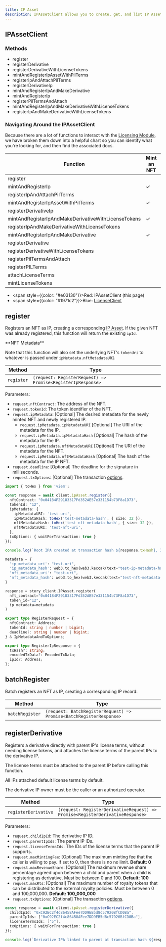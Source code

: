 ```yaml
---
title: IP Asset
description: IPAssetClient allows you to create, get, and list IP Assets within Story.
---
```


## IPAssetClient

### Methods

* register
* registerDerivative
* registerDerivativeWithLicenseTokens
* mintAndRegisterIpAssetWithPilTerms
* registerIpAndAttachPilTerms
* registerDerivativeIp
* mintAndRegisterIpAndMakeDerivative
* mintAndRegisterIp
* registerPilTermsAndAttach
* mintAndRegisterIpAndMakeDerivativeWithLicenseTokens
* registerIpAndMakeDerivativeWithLicenseTokens

### Navigating Around the IPAssetClient

Because there are a lot of functions to interact with the [Licensing Module](/concepts/licensing-module/overview), we have broken them down into a helpful chart so you can identify what you're looking for, and then find the associated docs.

<table>
  <thead>
    <tr>
      <th>Function</th>
      <th style={{ textAlign: "center" }}>Mint an NFT</th>
      <th style={{ textAlign: "center" }}>Register IPA</th>
      <th style={{ textAlign: "center" }}>Create License Terms</th>
      <th style={{ textAlign: "center" }}>Attach License Terms</th>
      <th style={{ textAlign: "center" }}>Mint License Token</th>
      <th style={{ textAlign: "center" }}>Register as Derivative</th>
    </tr>
  </thead>
  <tbody>
    <tr>
      <td><span style={{color: "#e03130"}}>register</span></td>
      <td style={{ textAlign: "center" }}></td>
      <td style={{ textAlign: "center" }}>✓</td>
      <td style={{ textAlign: "center" }}></td>
      <td style={{ textAlign: "center" }}></td>
      <td style={{ textAlign: "center" }}></td>
      <td style={{ textAlign: "center" }}></td>
    </tr>
    <tr>
      <td><span style={{color: "#e03130"}}>mintAndRegisterIp</span></td>
      <td style={{ textAlign: "center" }}>✓</td>
      <td style={{ textAlign: "center" }}>✓</td>
      <td style={{ textAlign: "center" }}></td>
      <td style={{ textAlign: "center" }}></td>
      <td style={{ textAlign: "center" }}></td>
      <td style={{ textAlign: "center" }}></td>
    </tr>
    <tr>
      <td><span style={{color: "#e03130"}}>registerIpAndAttachPilTerms</span></td>
      <td style={{ textAlign: "center" }}></td>
      <td style={{ textAlign: "center" }}>✓</td>
      <td style={{ textAlign: "center" }}>✓</td>
      <td style={{ textAlign: "center" }}>✓</td>
      <td style={{ textAlign: "center" }}></td>
      <td style={{ textAlign: "center" }}></td>
    </tr>
    <tr>
      <td><span style={{color: "#e03130"}}>mintAndRegisterIpAssetWithPilTerms</span></td>
      <td style={{ textAlign: "center" }}>✓</td>
      <td style={{ textAlign: "center" }}>✓</td>
      <td style={{ textAlign: "center" }}>✓</td>
      <td style={{ textAlign: "center" }}>✓</td>
      <td style={{ textAlign: "center" }}></td>
      <td style={{ textAlign: "center" }}></td>
    </tr>
    <tr>
      <td><span style={{color: "#e03130"}}>registerDerivativeIp</span></td>
      <td style={{ textAlign: "center" }}></td>
      <td style={{ textAlign: "center" }}>✓</td>
      <td style={{ textAlign: "center" }}></td>
      <td style={{ textAlign: "center" }}></td>
      <td style={{ textAlign: "center" }}></td>
      <td style={{ textAlign: "center" }}>✓</td>
    </tr>
    <tr>
      <td><span style={{color: "#e03130"}}>mintAndRegisterIpAndMakeDerivativeWithLicenseTokens</span></td>
      <td style={{ textAlign: "center" }}>✓</td>
      <td style={{ textAlign: "center" }}>✓</td>
      <td style={{ textAlign: "center" }}></td>
      <td style={{ textAlign: "center" }}></td>
      <td style={{ textAlign: "center" }}></td>
      <td style={{ textAlign: "center" }}>✓</td>
    </tr>
    <tr>
      <td><span style={{color: "#e03130"}}>registerIpAndMakeDerivativeWithLicenseTokens</span></td>
      <td style={{ textAlign: "center" }}></td>
      <td style={{ textAlign: "center" }}>✓</td>
      <td style={{ textAlign: "center" }}></td>
      <td style={{ textAlign: "center" }}></td>
      <td style={{ textAlign: "center" }}></td>
      <td style={{ textAlign: "center" }}>✓</td>
    </tr>
    <tr>
      <td><span style={{color: "#e03130"}}>mintAndRegisterIpAndMakeDerivative</span></td>
      <td style={{ textAlign: "center" }}>✓</td>
      <td style={{ textAlign: "center" }}>✓</td>
      <td style={{ textAlign: "center" }}></td>
      <td style={{ textAlign: "center" }}></td>
      <td style={{ textAlign: "center" }}></td>
      <td style={{ textAlign: "center" }}>✓</td>
    </tr>
    <tr>
      <td><span style={{color: "#e03130"}}>registerDerivative</span></td>
      <td style={{ textAlign: "center" }}></td>
      <td style={{ textAlign: "center" }}></td>
      <td style={{ textAlign: "center" }}></td>
      <td style={{ textAlign: "center" }}></td>
      <td style={{ textAlign: "center" }}></td>
      <td style={{ textAlign: "center" }}>✓</td>
    </tr>
    <tr>
      <td><span style={{color: "#e03130"}}>registerDerivativeWithLicenseTokens</span></td>
      <td style={{ textAlign: "center" }}></td>
      <td style={{ textAlign: "center" }}></td>
      <td style={{ textAlign: "center" }}></td>
      <td style={{ textAlign: "center" }}></td>
      <td style={{ textAlign: "center" }}></td>
      <td style={{ textAlign: "center" }}>✓</td>
    </tr>
    <tr>
      <td><span style={{color: "#e03130"}}>registerPilTermsAndAttach</span></td>
      <td style={{ textAlign: "center" }}></td>
      <td style={{ textAlign: "center" }}></td>
      <td style={{ textAlign: "center" }}>✓</td>
      <td style={{ textAlign: "center" }}>✓</td>
      <td style={{ textAlign: "center" }}></td>
      <td style={{ textAlign: "center" }}></td>
    </tr>
    <tr>
      <td><span style={{color: "#1971c2"}}>registerPILTerms</span></td>
      <td style={{ textAlign: "center" }}></td>
      <td style={{ textAlign: "center" }}></td>
      <td style={{ textAlign: "center" }}>✓</td>
      <td style={{ textAlign: "center" }}></td>
      <td style={{ textAlign: "center" }}></td>
      <td style={{ textAlign: "center" }}></td>
    </tr>
    <tr>
      <td><span style={{color: "#1971c2"}}>attachLicenseTerms</span></td>
      <td style={{ textAlign: "center" }}></td>
      <td style={{ textAlign: "center" }}></td>
      <td style={{ textAlign: "center" }}></td>
      <td style={{ textAlign: "center" }}>✓</td>
      <td style={{ textAlign: "center" }}></td>
      <td style={{ textAlign: "center" }}></td>
    </tr>
    <tr>
      <td><span style={{color: "#1971c2"}}>mintLicenseTokens</span></td>
      <td style={{ textAlign: "center" }}></td>
      <td style={{ textAlign: "center" }}></td>
      <td style={{ textAlign: "center" }}></td>
      <td style={{ textAlign: "center" }}></td>
      <td style={{ textAlign: "center" }}>✓</td>
      <td style={{ textAlign: "center" }}></td>
    </tr>
  </tbody>
</table>

* <span style={{color: "#e03130"}}>Red</span>: IPAssetClient (this page)
* <span style={{color: "#1971c2"}}>Blue</span>: [LicenseClient](/developers/sdk-reference/license)

## register

Registers an NFT as IP, creating a corresponding [IP Asset](/concepts/ip-asset/overview). If the given NFT was already registered, this function will return the existing `ipId`.

<Note>
**NFT Metadata**

Note that this function will also set the underlying NFT's `tokenUri` to whatever is passed under `ipMetadata.nftMetadataURI`.
</Note>

| Method     | Type                                                        |
| ---------- | ----------------------------------------------------------- |
| `register` | `(request: RegisterRequest) => Promise<RegisterIpResponse>` |

Parameters:

* `request.nftContract`: The address of the NFT.
* `request.tokenId`: The token identifier of the NFT.
* `request.ipMetadata`: \[Optional] The desired metadata for the newly minted NFT and newly registered IP.
  * `request.ipMetadata.ipMetadataURI` \[Optional] The URI of the metadata for the IP.
  * `request.ipMetadata.ipMetadataHash` \[Optional] The hash of the metadata for the IP.
  * `request.ipMetadata.nftMetadataURI` \[Optional] The URI of the metadata for the NFT.
  * `request.ipMetadata.nftMetadataHash` \[Optional] The hash of the metadata for the IP NFT.
* `request.deadline`: \[Optional] The deadline for the signature in milliseconds.
* `request.txOptions`: \[Optional] The transaction [options](https://github.com/storyprotocol/sdk/blob/main/packages/core-sdk/src/types/options.ts).

```typescript TypeScript
import { toHex } from 'viem';

const response = await client.ipAsset.register({
  nftContract: "0x041B4F29183317Fd352AE57e331154b73F8a1D73",
  tokenId: "12",
  ipMetadata: {
    ipMetadataURI: 'test-uri',
    ipMetadataHash: toHex('test-metadata-hash', { size: 32 }),
    nftMetadataHash: toHex('test-nft-metadata-hash', { size: 32 }),
    nftMetadataURI: 'test-nft-uri',
  },
  txOptions: { waitForTransaction: true }
});

console.log(`Root IPA created at transaction hash ${response.txHash}, IPA ID: ${response.ipId}`)
```

```python Python
metadata = {
  'ip_metadata_uri': "test-uri",
  'ip_metadata_hash': web3.to_hex(web3.keccak(text="test-ip-metadata-hash")),
  'nft_metadata_uri': "test-uri",
  'nft_metadata_hash': web3.to_hex(web3.keccak(text="test-nft-metadata-hash"))
}

response = story_client.IPAsset.register(
  nft_contract="0x041B4F29183317Fd352AE57e331154b73F8a1D73",
  token_id="12",
  ip_metadata=metadata
)
```

```typescript Request Type
export type RegisterRequest = {
  nftContract: Address;
  tokenId: string | number | bigint;
  deadline?: string | number | bigint;
} & IpMetadataAndTxOptions;
```

```typescript Response Type
export type RegisterIpResponse = {
  txHash?: string;
  encodedTxData?: EncodedTxData;
  ipId?: Address;
};
```

## batchRegister

Batch registers an NFT as IP, creating a corresponding IP record.

| Method          | Type                                                                |
| --------------- | ------------------------------------------------------------------- |
| `batchRegister` | `(request: BatchRegisterRequest) => Promise<BatchRegisterResponse>` |

## registerDerivative

Registers a derivative directly with parent IP's license terms, without needing license tokens, and attaches the license terms of the parent IPs to the derivative IP.

The license terms must be attached to the parent IP before calling this function.

All IPs attached default license terms by default.

The derivative IP owner must be the caller or an authorized operator.

| Method               | Type                                                                          |
| -------------------- | ----------------------------------------------------------------------------- |
| `registerDerivative` | `(request: RegisterDerivativeRequest) => Promise<RegisterDerivativeResponse>` |

Parameters:

* `request.childIpId`: The derivative IP ID.
* `request.parentIpIds`: The parent IP IDs.
* `request.licenseTermsIds`: The IDs of the license terms that the parent IP supports.
* `request.maxMintingFee`: \[Optional] The maximum minting fee that the caller is willing to pay. If set to 0, then there is no no limit. **Default: 0**
* `request.maxRevenueShare`: \[Optional] The maximum revenue share percentage agreed upon between a child and parent when a child is registering as derivative. Must be between 0 and 100. **Default: 100**
* `request.maxRts`: \[Optional] The maximum number of royalty tokens that can be distributed to the external royalty policies. Must be between 0 and 100,000,000. **Default: 100\_000\_000**
* `request.txOptions`: \[Optional] The transaction [options](https://github.com/storyprotocol/sdk/blob/main/packages/core-sdk/src/types/options.ts).

```typescript TypeScript
const response = await client.ipAsset.registerDerivative({
  childIpId: "0xC92EC2f4c86458AFee7DD9EB5d8c57920BfCD0Ba",
  parentIpIds: ["0xC92EC2f4c86458AFee7DD9EB5d8c57920BfCD0Ba"],
  licenseTermsIds: ["5"],
  txOptions: { waitForTransaction: true }
});

console.log(`Derivative IPA linked to parent at transaction hash ${response.txHash}`)
```
